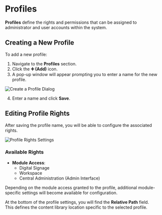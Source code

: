 # Profiles

**Profiles** define the rights and permissions that can be assigned to administrator and user accounts within the system.

## Creating a New Profile

To add a new profile:

1. Navigate to the **Profiles** section.
2. Click the **➕ (Add)** icon.
3. A pop-up window will appear prompting you to enter a name for the new profile.

![Create a Profile Dialog](/mnt/data/image.png)

4. Enter a name and click **Save**.

## Editing Profile Rights

After saving the profile name, you will be able to configure the associated rights.

![Profile Rights Settings](/mnt/data/image.png)

### Available Rights

- **Module Access**:
  - Digital Signage  
  - Workspace  
  - Central Administration (Admin Interface)

Depending on the module access granted to the profile, additional module-specific settings will become available for configuration.

At the bottom of the profile settings, you will find the **Relative Path** field. This defines the content library location specific to the selected profile.

